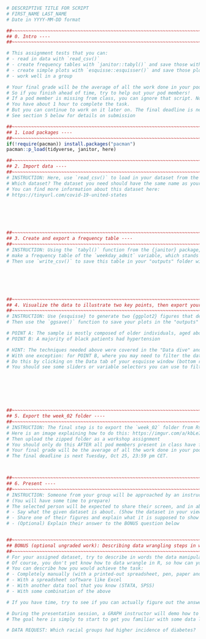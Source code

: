 
```r
# DESCRIPTIVE TITLE FOR SCRIPT
# FIRST_NAME LAST_NAME
# Date in YYYY-MM-DD format

##~~~~~~~~~~~~~~~~~~~~~~~~~~~~~~~~~~~~~~~~~~~~~~~~~~~~~~~~~~~~~~~~~~~~~~~~~~~~~~
## 0. Intro ----
##~~~~~~~~~~~~~~~~~~~~~~~~~~~~~~~~~~~~~~~~~~~~~~~~~~~~~~~~~~~~~~~~~~~~~~~~~~~~~~

# This assignment tests that you can: 
# - read in data with `read_csv()`
# - create frequency tables with `janitor::tabyl()` and save those with `write_csv()`
# - create simple plots with `esquisse::esquisser()` and save those plots
# - work well in a group

# Your final grade will be the average of all the work done in your pod. 
# So if you finish ahead of time, try to help out your pod members! 
# If a pod member is missing from class, you can ignore that script. No need to cover for them.
# You have about 1 hour to complete the task.
# But you can continue to work on it later on. The final deadline is next Tuesday, Oct 25, 23:59 pm CET.
# See section 5 below for details on submission

##~~~~~~~~~~~~~~~~~~~~~~~~~~~~~~~~~~~~~~~~~~~~~~~~~~~~~~~~~~~~~~~~~~~~~~~~~~~~~~
## 1. Load packages ----
##~~~~~~~~~~~~~~~~~~~~~~~~~~~~~~~~~~~~~~~~~~~~~~~~~~~~~~~~~~~~~~~~~~~~~~~~~~~~~~
if(!require(pacman)) install.packages("pacman")
pacman::p_load(tidyverse, janitor, here)

##~~~~~~~~~~~~~~~~~~~~~~~~~~~~~~~~~~~~~~~~~~~~~~~~~~~~~~~~~~~~~~~~~~~~~~~~~~~~~~
## 2. Import data ----
##~~~~~~~~~~~~~~~~~~~~~~~~~~~~~~~~~~~~~~~~~~~~~~~~~~~~~~~~~~~~~~~~~~~~~~~~~~~~~~
# INSTRUCTION: Here, use `read_csv()` to load in your dataset from the "data" folder in the "week_02" folder
# Which dataset? The dataset you need should have the same name as your script. Again, it is in the "data" subfolder of the "week_02" folder in your pod's RStudio project
# You can find more information about this dataset here: 
# https://tinyurl.com/covid-19-united-states






##~~~~~~~~~~~~~~~~~~~~~~~~~~~~~~~~~~~~~~~~~~~~~~~~~~~~~~~~~~~~~~~~~~~~~~~~~~~~~~
## 3. Create and export a frequency table ----
##~~~~~~~~~~~~~~~~~~~~~~~~~~~~~~~~~~~~~~~~~~~~~~~~~~~~~~~~~~~~~~~~~~~~~~~~~~~~~~
# INSTRUCTION: Using the `tabyl()` function from the {janitor} package, 
# make a frequency table of the `weekday_admit` variable, which stands for weekday of admission
# Then use `write_csv()` to save this table in your "outputs" folder with a descriptive name






##~~~~~~~~~~~~~~~~~~~~~~~~~~~~~~~~~~~~~~~~~~~~~~~~~~~~~~~~~~~~~~~~~~~~~~~~~~~~~~
## 4. Visualize the data to illustrate two key points, then export your plots with code ----
##~~~~~~~~~~~~~~~~~~~~~~~~~~~~~~~~~~~~~~~~~~~~~~~~~~~~~~~~~~~~~~~~~~~~~~~~~~~~~~
# INSTRUCTION: Use {esquisse} to generate two {ggplot2} figures that demonstrate each of the POINTS listed below (If you know how to work with ggplot directly, you can skip esquisse)
# Then use the `ggsave()` function to save your plots in the "outputs" folder with descriptive names

# POINT A: The sample is mostly composed of older individuals, aged above 50
# POINT B: A majority of black patients had hypertension 

# HINT: The techniques needed above were covered in the "Data dive" and "RStudio Project" lessons. 
# With one exception: for POINT B, where you may need to filter the dataset that you are plotting
# Do this by clicking on the Data tab of your esquisse window (bottom right). 
# You should see some sliders or variable selectors you can use to filter







##~~~~~~~~~~~~~~~~~~~~~~~~~~~~~~~~~~~~~~~~~~~~~~~~~~~~~~~~~~~~~~~~~~~~~~~~~~~~~~
## 5. Export the week_02 folder ----
##~~~~~~~~~~~~~~~~~~~~~~~~~~~~~~~~~~~~~~~~~~~~~~~~~~~~~~~~~~~~~~~~~~~~~~~~~~~~~~
# INSTRUCTION: The final step is to export the `week_02` folder from Rstudio cloud.
# Here is an image explaining how to do this: https://imgur.com/a/kbLeIqV
# Then upload the zipped folder as a workshop assignment
# You should only do this AFTER all pod members present in class have finished their own tasks.
# Your final grade will be the average of all the work done in your pod. 
# The final deadline is next Tuesday, Oct 25, 23:59 pm CET.



##~~~~~~~~~~~~~~~~~~~~~~~~~~~~~~~~~~~~~~~~~~~~~~~~~~~~~~~~~~~~~~~~~~~~~~~~~~~~~~
## 6. Present ----
##~~~~~~~~~~~~~~~~~~~~~~~~~~~~~~~~~~~~~~~~~~~~~~~~~~~~~~~~~~~~~~~~~~~~~~~~~~~~~~
# INSTRUCTION: Someone from your group will be approached by an instructor and asked to present their work. 
# (You will have some time to prepare)
# The selected person will be expected to share their screen, and in about 2 minutes: 
# - Say what the given dataset is about. (Show the dataset in your viewer, explain the key variables)
# - Share one of their figures and explain what it is supposed to show
# - (Optional) Explain their answer to the BONUS question below


##~~~~~~~~~~~~~~~~~~~~~~~~~~~~~~~~~~~~~~~~~~~~~~~~~~~~~~~~~~~~~~~~~~~~~~~~~~~~~~
## BONUS (optional ungraded work): Describing data wrangling steps in words ----
##~~~~~~~~~~~~~~~~~~~~~~~~~~~~~~~~~~~~~~~~~~~~~~~~~~~~~~~~~~~~~~~~~~~~~~~~~~~~~~
# For your assigned dataset, try to describe in words the data manipulation steps you would use to achieve the DATA REQUEST below.
# Of course, you don't yet know how to data wrangle in R, so how can you do this?
# You can describe how you would achieve the task:
# - Completely manually (with a printed-out spreadsheet, pen, paper and calculator)
# - With a spreadsheet software like Excel
# - With another data tool that you know (STATA, SPSS)
# - With some combination of the above

# If you have time, try to see if you can actually figure out the answer!

# During the presentation session, a GRAPH instructor will demo how to do this in R
# The goal here is simply to start to get you familiar with some data lingo and concepts

# DATA REQUEST: Which racial groups had higher incidence of diabetes?
```

